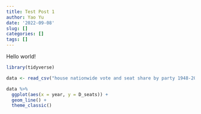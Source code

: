 ```yaml
---
title: Test Post 1
author: Yao Yu
date: '2022-09-08'
slug: []
categories: []
tags: []
---
```


Hello world!

```r
library(tidyverse)

data <- read_csv("house nationwide vote and seat share by party 1948-2020.csv")
```

```r
data %>% 
  ggplot(aes(x = year, y = D_seats)) +
  geom_line() +
  theme_classic()
```

